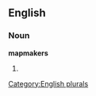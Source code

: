 
==English==

===Noun===
'''mapmakers'''

# {{plural of|[[mapmaker]]}}

[[Category:English plurals]]